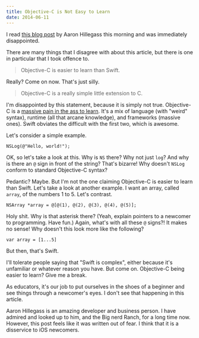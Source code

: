```yaml
---
title: Objective-C is Not Easy to Learn
date: 2014-06-11
---
```



I read [this blog post](http://www.bignerdranch.com/blog/ios-developers-need-to-know-objective-c/) by Aaron Hillegass this morning and was immediately disappointed.

There are many things that I disagree with about this article, but there is one in particular that I took offence to.


> Objective-C is easier to learn than Swift.

Really? Come on now. That's just silly.

> Objective-C is a really simple little extension to C.

I'm disappointed by this statement, because it is simply not true. Objective-C is a [massive pain in the ass to learn](/blog/why-objective-c-is-hard-to-learn). It's a mix of language (with "weird" syntax), runtime (all that arcane knowledge), and frameworks (massive ones). Swift obviates the difficult with the first two, which is awesome.

Let's consider a simple example.

```
NSLog(@"Hello, world!");
```

OK, so let's take a look at this. Why is `NS` there? Why not just `log`? And why is there an `@` sign in front of the string? That's bizarre! Why doesn't `NSLog` conform to standard Objective-C syntax?

Pedantic? Maybe. But I'm not the one claiming Objective-C is easier to learn than Swift. Let's take a look at another example. I want an array, called `array`, of the numbers 1 to 5. Let's contrast.

```
NSArray *array = @[@(1), @(2), @(3), @(4), @(5)];
```

Holy shit. Why is that asterisk there? (Yeah, explain pointers to a newcomer to programming. Have fun.) Again, what's with all these `@` signs?! It makes no sense! Why doesn't this look more like the following?

```
var array = [1...5]
```

But then, that's Swift.

I'll tolerate people saying that "Swift is complex", either because it's unfamiliar or whatever reason you have. But come on. Objective-C being easier to learn? Give me a break.

As educators, it's our job to put ourselves in the shoes of a beginner and see things through a newcomer's eyes. I don't see that happening in this article.

Aaron Hillegass is an amazing developer and business person. I have admired and looked up to him, and the Big nerd Ranch, for a long time now. However, this post feels like it was written out of fear. I think that it is a disservice to iOS newcomers.


  